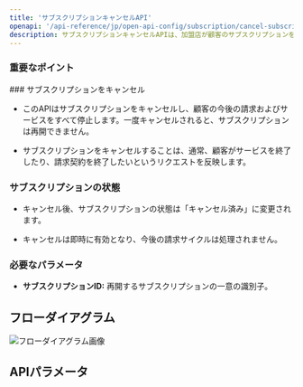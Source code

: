 ```yaml
---
title: 'サブスクリプションキャンセルAPI'
openapi: '/api-reference/jp/open-api-config/subscription/cancel-subscription.json POST /api/v1/server-to-server-interface/subscription/{subscription_id}/cancel'
description: サブスクリプションキャンセルAPIは、加盟店が顧客のサブスクリプションを永久に停止し、今後の請求サイクルとサービスを防ぐことを可能にします。
---
```


### 重要なポイント

<Info>
  ### サブスクリプションをキャンセル

  * このAPIはサブスクリプションをキャンセルし、顧客の今後の請求およびサービスをすべて停止します。一度キャンセルされると、サブスクリプションは再開できません。

  * サブスクリプションをキャンセルすることは、通常、顧客がサービスを終了したり、請求契約を終了したいというリクエストを反映します。

  ### サブスクリプションの状態

  * キャンセル後、サブスクリプションの状態は「キャンセル済み」に変更されます。

  * キャンセルは即時に有効となり、今後の請求サイクルは処理されません。

  ### 必要なパラメータ

  * **サブスクリプションID:** 再開するサブスクリプションの一意の識別子。
</Info>

## フローダイアグラム

![フローダイアグラム画像](/images/timeline-diagram/flows-API-subs-cancel-jp.svg)

## APIパラメータ
